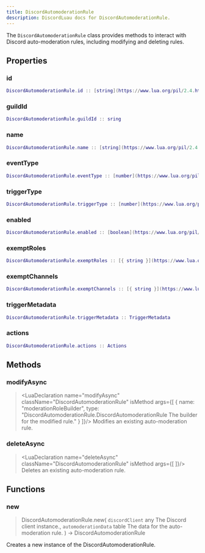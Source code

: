 ```yaml
---
title: DiscordAutomoderationRule
description: DiscordLuau docs for DiscordAutomoderationRule.
---
```

[//]: # (This file was automatically compiled through the Generator luau code under this repository)
[//]: # (if you want to edit the documentation of discord-luau, please write changes)
[//]: # (to the discord-luau repository itself, we extract the comments from discord-luau and translate)
[//]: # (them into markdown files that Nextra can interpret!)

[//]: # (----- DOCUMENT IMPORTS ----- )


[//]: # (----- DOCUMENT DESCRIPTION ----- )

The `DiscordAutomoderationRule` class provides methods to interact with Discord auto-moderation rules, including modifying and deleting rules.

[//]: # (----- DOCUMENT PROPERTIES ----- )

## Properties

### id

 ```lua
 DiscordAutomoderationRule.id :: [string](https://www.lua.org/pil/2.4.html)
```

### guildId

 ```lua
 DiscordAutomoderationRule.guildId :: sring
```

### name

 ```lua
 DiscordAutomoderationRule.name :: [string](https://www.lua.org/pil/2.4.html)
```

### eventType

 ```lua
 DiscordAutomoderationRule.eventType :: [number](https://www.lua.org/pil/2.3.html)
```

### triggerType

 ```lua
 DiscordAutomoderationRule.triggerType :: [number](https://www.lua.org/pil/2.3.html)
```

### enabled

 ```lua
 DiscordAutomoderationRule.enabled :: [boolean](https://www.lua.org/pil/2.2.html)
```

### exemptRoles

 ```lua
 DiscordAutomoderationRule.exemptRoles :: [{ string }](https://www.lua.org/pil/2.4.html)
```

### exemptChannels

 ```lua
 DiscordAutomoderationRule.exemptChannels :: [{ string }](https://www.lua.org/pil/2.4.html)
```

### triggerMetadata

 ```lua
 DiscordAutomoderationRule.triggerMetadata :: TriggerMetadata
```

### actions

 ```lua
 DiscordAutomoderationRule.actions :: Actions
```


[//]: # (----- DOCUMENT METHODS ----- )

## Methods

### modifyAsync

> <LuaDeclaration name="modifyAsync" className="DiscordAutomoderationRule" isMethod args={[ { name: "moderationRoleBuilder", type: "DiscordAutomoderationRule.DiscordAutomoderationRule The builder for the modified rule." } ]}/>
Modifies an existing auto-moderation rule.
### deleteAsync

> <LuaDeclaration name="deleteAsync" className="DiscordAutomoderationRule" isMethod args={[  ]}/>
Deletes an existing auto-moderation rule.

[//]: # (----- DOCUMENT FUNCTIONS ----- )

## Functions

### new

> DiscordAutomoderationRule.new( `discordClient` any The Discord client instance., `automoderationData` table The data for the auto-moderation rule. ) ->  DiscordAutomoderationRule 

Creates a new instance of the DiscordAutomoderationRule.


